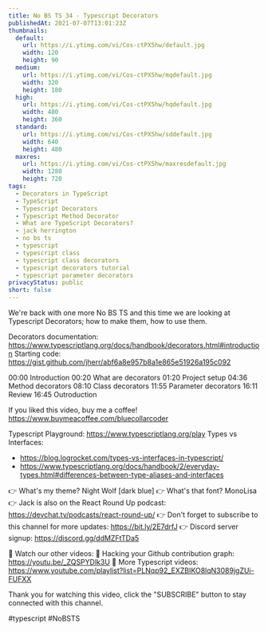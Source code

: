 ```yaml
---
title: No BS TS 34 - Typescript Decorators
publishedAt: 2021-07-07T13:01:23Z
thumbnails:
  default:
    url: https://i.ytimg.com/vi/Cos-ctPX5hw/default.jpg
    width: 120
    height: 90
  medium:
    url: https://i.ytimg.com/vi/Cos-ctPX5hw/mqdefault.jpg
    width: 320
    height: 180
  high:
    url: https://i.ytimg.com/vi/Cos-ctPX5hw/hqdefault.jpg
    width: 480
    height: 360
  standard:
    url: https://i.ytimg.com/vi/Cos-ctPX5hw/sddefault.jpg
    width: 640
    height: 480
  maxres:
    url: https://i.ytimg.com/vi/Cos-ctPX5hw/maxresdefault.jpg
    width: 1280
    height: 720
tags:
  - Decorators in TypeScript
  - TypeScript
  - Typescript Decorators
  - Typescript Method Decorator
  - What are TypeScript Decorators?
  - jack herrington
  - no bs ts
  - typescript
  - typescript class
  - typescript class decorators
  - typescript decorators tutorial
  - typescript parameter decorators
privacyStatus: public
short: false
---
```

  
  We're back with one more No BS TS and this time we are looking at Typescript Decorators; how to make them, how to use them.

Decorators documentation: https://www.typescriptlang.org/docs/handbook/decorators.html#introduction
Starting code: https://gist.github.com/jherr/abf6a8e957b8a1e865e51926a195c092

00:00 Introduction
00:20 What are decorators
01:20 Project setup
04:36 Method decorators
08:10 Class decorators
11:55 Parameter decorators
16:11 Review
16:45 Outroduction

If you liked this video, buy me a coffee! https://www.buymeacoffee.com/bluecollarcoder

Typescript Playground: https://www.typescriptlang.org/play
Types vs Interfaces:
* https://blog.logrocket.com/types-vs-interfaces-in-typescript/
* https://www.typescriptlang.org/docs/handbook/2/everyday-types.html#differences-between-type-aliases-and-interfaces

👉 What's my theme? Night Wolf [dark blue]
👉 What's that font? MonoLisa
👉 Jack is also on the React Round Up podcast: https://devchat.tv/podcasts/react-round-up/
👉 Don't forget to subscribe to this channel for more updates: https://bit.ly/2E7drfJ
👉 Discord server signup: https://discord.gg/ddMZFtTDa5

💢 Watch our other videos:
💟 Hacking your Github contribution graph: https://youtu.be/_ZQSPYDlk3U
💟 More Typescript videos: https://www.youtube.com/playlist?list=PLNqp92_EXZBIKO8lqN3089jgZUi-FUFXX

Thank you for watching this video, click the "SUBSCRIBE" button to stay connected with this channel. 

#typescript #NoBSTS
  